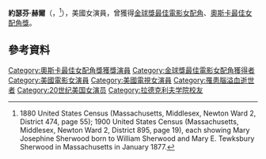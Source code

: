 '''約瑟芬·赫爾'''（{{lang-en|Josephine Hull}}，{{bd|1877年|1月3日|1957年|3月12日}}<ref>1880 United States Census (Massachusetts, Middlesex, Newton Ward 2, District 474, page 55); 1900 United States Census (Massachusetts, Middlesex, Newton Ward 2, District 895, page 19), each showing Mary Josephine Sherwood born to William Sherwood and Mary E. Tewksbury Sherwood in Massachusetts in January 1877. </ref>），美國女演員，曾獲得[[金球獎最佳電影女配角|金球獎最佳電影女配角]]、[[奧斯卡最佳女配角獎|奧斯卡最佳女配角獎]]。

== 參考資料 ==
{{reflist}}

{{奧斯卡最佳女配角獎 (1941–1960)}}
{{金球獎最佳電影女配角}}
{{Authority control}}
{{DEFAULTSORT: Hull, Josephine}}
[[Category:奧斯卡最佳女配角獎獲獎演員|Category:奧斯卡最佳女配角獎獲獎演員]]
[[Category:金球獎最佳電影女配角獲得者|Category:金球獎最佳電影女配角獲得者]]
[[Category:美國電影女演員|Category:美國電影女演員]]
[[Category:美國電視女演員|Category:美國電視女演員]]
[[Category:罹患腦溢血逝世者|Category:罹患腦溢血逝世者]]
[[Category:20世纪美国女演员|Category:20世纪美国女演员]]
[[Category:拉德克利夫学院校友|Category:拉德克利夫学院校友]]